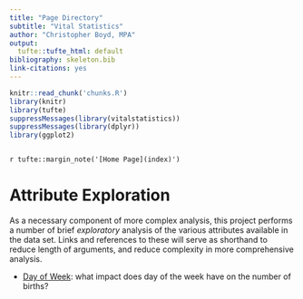 ```yaml
---
title: "Page Directory"
subtitle: "Vital Statistics"
author: "Christopher Boyd, MPA"
output:
  tufte::tufte_html: default
bibliography: skeleton.bib
link-citations: yes
---
```


```r
knitr::read_chunk('chunks.R')
library(knitr)
library(tufte)
suppressMessages(library(vitalstatistics))
suppressMessages(library(dplyr))
library(ggplot2)
```

```r
```

`r tufte::margin_note('[Home Page](index)')`

# Attribute Exploration

As a necessary component of more complex analysis, this project performs a number of brief _exploratory_ analysis of the various attributes available in the data set. Links and references to these will serve as shorthand to reduce length of arguments, and reduce complexity in more comprehensive analysis.

 - [Day of Week](ExploreDoW): what impact does day of the week have on the number of births?
